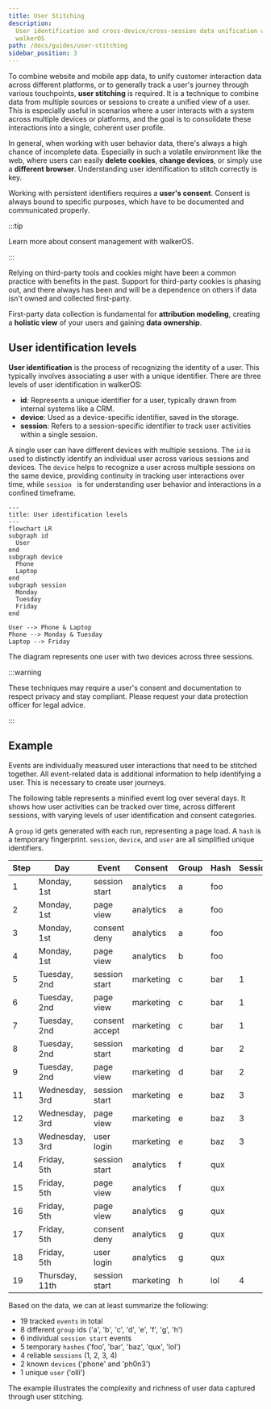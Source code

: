 ```yaml
---
title: User Stitching
description:
  User identification and cross-device/cross-session data unification with
  walkerOS
path: /docs/guides/user-stitching
sidebar_position: 3
---
```



To combine website and mobile app data, to unify customer interaction data
across different platforms, or to generally track a user's journey through
various touchpoints, **user stitching** is required. It is a technique to
combine data from multiple sources or sessions to create a unified view of a
user. This is especially useful in scenarios where a user interacts with a
system across multiple devices or platforms, and the goal is to consolidate
these interactions into a single, coherent user profile.

In general, when working with user behavior data, there's always a high chance
of incomplete data. Especially in such a volatile environment like the web,
where users can easily **delete cookies**, **change devices**, or simply use a
**different browser**. Understanding user identification to stitch correctly is
key.

Working with persistent identifiers requires a **user's consent**. Consent is
always bound to specific purposes, which have to be documented and communicated
properly.

:::tip

Learn more about&nbsp;<Link to="/docs/guides/consent">consent management</Link>
with walkerOS.

:::

Relying on third-party tools and cookies might have been a common practice with
benefits in the past. Support for third-party cookies is phasing out, and there
always has been and will be a dependence on others if data isn't owned and
collected first-party.

First-party data collection is fundamental for **attribution modeling**,
creating a **holistic view** of your users and gaining **data ownership**.

## User identification levels

**User identification** is the process of recognizing the identity of a user.
This typically involves associating a user with a unique identifier. There are
three levels of user identification in walkerOS:

- **id**: Represents a unique identifier for a user, typically drawn from
  internal systems like a CRM.
- **device**: Used as a device-specific identifier, saved in the storage.
- **session**: Refers to a session-specific identifier to track user activities
  within a single session.

A single user can have different devices with multiple sessions. The `id` is
used to distinctly identify an individual user across various sessions and
devices. The `device` helps to recognize a user across multiple sessions on the
same device, providing continuity in tracking user interactions over time, while
`session ` is for understanding user behavior and interactions in a confined
timeframe.

```mermaid
---
title: User identification levels
---
flowchart LR
subgraph id
  User
end
subgraph device
  Phone
  Laptop
end
subgraph session
  Monday
  Tuesday
  Friday
end

User --> Phone & Laptop
Phone --> Monday & Tuesday
Laptop --> Friday
```

The diagram represents one user with two devices across three sessions.

:::warning

These techniques may require a user's consent and documentation to respect
privacy and stay compliant. Please request your data protection officer for
legal advice.

:::

## Example

Events are individually measured user interactions that need to be stitched
together. All event-related data is additional information to help identifying a
user. This is necessary to create user journeys.

The following table represents a minified event log over several days. It shows
how user activities can be tracked over time, across different sessions, with
varying levels of user identification and consent categories.

A `group` id gets generated with each run, representing a page load. A `hash` is
a temporary fingerprint. `session`, `device`, and `user` are all simplified
unique identifiers.

| Step | Day                 | Event          | Consent   | Group | Hash | Session | Device | User |
| ---- | ------------------- | -------------- | --------- | ----- | ---- | ------- | ------ | ---- |
| 1    | Monday,<br />1st    | session start  | analytics | a     | foo  |         |        |      |
| 2    | Monday,<br />1st    | page view      | analytics | a     | foo  |         |        |      |
| 3    | Monday,<br />1st    | consent deny   | analytics | a     | foo  |         |        |      |
| 4    | Monday,<br />1st    | page view      | analytics | b     | foo  |         |        |      |
| 5    | Tuesday,<br />2nd   | session start  | marketing | c     | bar  | 1       | phone  |      |
| 6    | Tuesday,<br />2nd   | page view      | marketing | c     | bar  | 1       | phone  |      |
| 7    | Tuesday,<br />2nd   | consent accept | marketing | c     | bar  | 1       | phone  |      |
| 8    | Tuesday,<br />2nd   | session start  | marketing | d     | bar  | 2       | phone  |      |
| 9    | Tuesday,<br />2nd   | page view      | marketing | d     | bar  | 2       | phone  |      |
| 11   | Wednesday,<br />3rd | session start  | marketing | e     | baz  | 3       | phone  | olli |
| 12   | Wednesday,<br />3rd | page view      | marketing | e     | baz  | 3       | phone  | olli |
| 13   | Wednesday,<br />3rd | user login     | marketing | e     | baz  | 3       | phone  | olli |
| 14   | Friday,<br />5th    | session start  | analytics | f     | qux  |         |        |      |
| 15   | Friday,<br />5th    | page view      | analytics | f     | qux  |         |        |      |
| 16   | Friday,<br />5th    | page view      | analytics | g     | qux  |         |        | olli |
| 17   | Friday,<br />5th    | consent deny   | analytics | g     | qux  |         |        | olli |
| 18   | Friday,<br />5th    | user login     | analytics | g     | qux  |         |        | olli |
| 19   | Thursday,<br />11th | session start  | marketing | h     | lol  | 4       | ph0n3  |      |

Based on the data, we can at least summarize the following:

- 19 tracked `events` in total
- 8 different `group` ids ('a', 'b', 'c', 'd', 'e', 'f', 'g', 'h')
- 6 individual `session start` events
- 5 temporary `hashes` ('foo', 'bar', 'baz', 'qux', 'lol')
- 4 reliable `sessions` (1, 2, 3, 4)
- 2 known `devices` ('phone' and 'ph0n3')
- 1 unique `user` ('olli')

The example illustrates the complexity and richness of user data captured
through user stitching.
